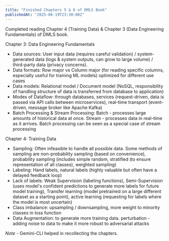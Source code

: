 ```yaml
---
title: "Finished Chapters 5 & 6 of DMLS Book"
publishedAt: "2025-06-19T23:30:00Z"
---
```


Completed reading Chapter 4 (Training Data) & Chapter 3 (Data Engineering Fundamentals) of DMLS book.

Chapter 3: Data Engineering Fundamentals
- Data sources: User input data (requires careful validation) / system-generated data (logs & system outputs, can grow to large volume) / third-party data (privacy concerns).
- Data formats: Row major vs Column major (for reading specific columns, especially useful for training ML models) optimized for different use cases
- Data models: Relational model / Document model (NoSQL, responsibility of handling structure of data is transferred from database to application)
- Modes of Dataflow: through databases, services (request-driven, data is passed via API calls between microservices), real-time transport (event-driven, message broker like Apache Kafka)
- Batch Processing & Stream Processing: Batch - processes large amounts of historical data at once. Stream - processes data in real-time as it arrives. Batch processing can be seen as a special case of stream processing

Chapter 4: Training Data
- Sampling: Often infeasible to handle all possible data. Some methods of sampling are non-probability sampling (based on convenience), probability sampling (includes simple random, stratified (to ensure representation of all classes), weighted sampling)
- Labeling: Hand labels, natural labels (highly valuable but often have a delayed feedback loop)
- Lack of labels: Weak Supervision (labeling functions),  Semi-Supervision (uses model's confident predictions to generate more labels for future model training), Transfer learning (model pretrained on a large different dataset as a starting point), active learning (requesting for labels where the model is most uncertain)
- Class imbalance: upsampling / downsampling, more weight to minority classes in loss function
- Data Augmentation: to generate more training data. perturbation - adding noise to data to make it more robust to adversarial attacks

*Note* - Gemini-CLI helped in recollecting the chapters.